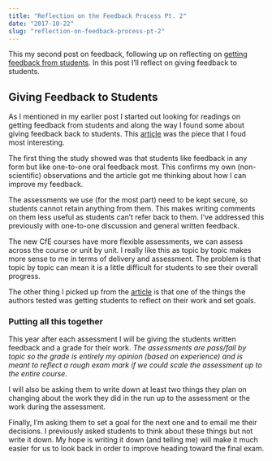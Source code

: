 ```yaml
---
title: "Reflection on the Feedback Process Pt. 2"
date: "2017-10-22"
slug: "reflection-on-feedback-process-pt-2"
---
```


This my second post on feedback, following up on reflecting on [getting feedback from students][reflect_1]. In this post I'll reflect on giving feedback to students. 

## Giving Feedback to Students

As I mentioned in my earlier post I started out looking for readings on getting feedback from students and along the way I found some about giving feedback back to students. This [article][reading] was the piece that I foud most interesting. 

The first thing the study showed was that students like feedback in any form but like one-to-one oral feedback most. This confirms my own (non-scientific) observations and the article got me thinking about how I can improve my feedback. 

The assessments we use (for the most part) need to be kept secure, so students cannot retain anything from them. This makes writing comments on them less useful as students can't refer back to them. I've addressed this previously with one-to-one discussion and general written feedback. 

The new CfE courses have more flexible assessments, we can assess across the course or unit by unit. I really like this as topic by topic makes more sense to me in terms of delivery and assessment. The problem is that topic by topic can mean it is a little difficult for students to see their overall progress. 

The other thing I picked up from the [article][reading] is that one of the things the authors tested was getting students to reflect on their work and set goals. 

### Putting all this together

This year after each assessment I will be giving the students written feedback and a grade for their work. _The assessments are pass/fail by topic so the grade is entirely my opinion (based on experience) and is meant to reflect a rough exam mark if we could scale the assessment up to the entire course._ 

I will also be asking them to write down at least two things they plan on changing about the work they did in the run up to the assessment or the work during the assessment. 

Finally, I'm asking them to set a goal for the next one and to email me their decisions. I previously asked students to think about these things but not write it down. My hope is writing it down (and telling me) will make it much easier for us to look back in order to improve heading toward the final exam.

[reflect_1]: https://www.aj2duncan.com/blog/reflection-on-feedback-process-pt-1/
[reading]: http://files.eric.ed.gov/fulltext/EJ1130666.pdf

